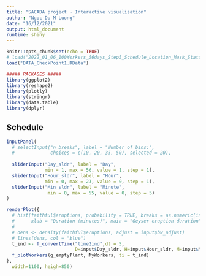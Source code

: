 ```yaml
---
title: "SACADA project - Interactive visualisation"
author: "Ngoc-Du M Luong"
date: "16/12/2021"
output: html_document
runtime: shiny
---
```


```r
knitr::opts_chunk$set(echo = TRUE)
# load("2022_01_06_100Workers_56days_Step5_Schedule_Location_Mask_StatusCounter_SIRday0.RData")
load("DATA_CheckPoint1.RData")
```

```r
##### PACKAGES #####
library(ggplot2)
library(reshape2)
library(plotly)
library(stringr)
library(data.table)
library(dplyr)
```

<style> div.main-container { max-width: 1200px; } </style>


## Schedule

```r
inputPanel(
  # selectInput("n_breaks", label = "Number of bins:",
  #             choices = c(10, 20, 35, 50), selected = 20),
  
  sliderInput("Day_sldr", label = "Day",
              min = 1, max = 56, value = 1, step = 1),
  sliderInput("Hour_sldr", label = "Hour",
              min = 0, max = 23, value = 0, step = 1),
  sliderInput("Min_sldr", label = "Minute",
               min = 0, max = 55, value = 0, step = 5) 
)

renderPlot({
  # hist(faithful$eruptions, probability = TRUE, breaks = as.numeric(input$n_breaks),
  #      xlab = "Duration (minutes)", main = "Geyser eruption duration")
  # 
  # dens <- density(faithful$eruptions, adjust = input$bw_adjust)
  # lines(dens, col = "blue")
  t_ind <- f_convertTime("time2ind",dt = 5,
                         D=input$Day_sldr, H=input$Hour_sldr, M=input$Min_sldr)
  f_plotWorkers(g_emptyPlant, MyWorkers, ti = t_ind)
},
  width=1100, heigh=850)
```


